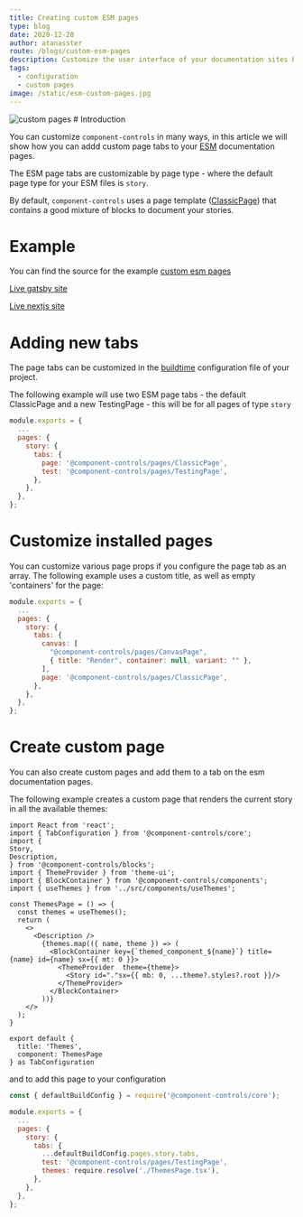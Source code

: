 ```yaml
---
title: Creating custom ESM pages
type: blog
date: 2020-12-28
author: atanasster
route: /blogs/custom-esm-pages
description: Customize the user interface of your documentation sites by adding custom pages
tags:
  - configuration
  - custom pages
image: /static/esm-custom-pages.jpg
---
```



<img
  alt="custom pages"
  title="custom esm page tabs"
  src={customPagesImg}
/> # Introduction

You can customize `component-controls` in many ways, in this article we will show how you can addd custom page tabs to your [ESM](/tutorial/esmodules-stories) documentation pages.

The ESM page tabs are customizable by page type - where the default page type for your ESM files is `story`.

By default, `component-controls` uses a page template ([ClassicPage](https://github.com/ccontrols/component-controls/blob/master/ui/pages/src/pages/ClassicPage.tsx)) that contains a good mixture of blocks to document your stories.

# Example

You can find the source for the example [custom esm pages](https://github.com/ccontrols/custom-esm-pages)

[Live gatsby site](https://gatsby-esm-pages.netlify.app)

[Live nextjs site](https://next-esm-pages.netlify.app)

# Adding new tabs

The page tabs can be customized in the [buildtime](/configuration/buildtime/) configuration file of your project.

The following example will use two ESM page tabs - the default ClassicPage and a new TestingPage - this will be for all pages of type `story`

```js:title=.config/buildtime.js
module.exports = {
  ...
  pages: {
    story: {
      tabs: {
        page: '@component-controls/pages/ClassicPage',
        test: '@component-controls/pages/TestingPage',
      },
    },
  },
};
```

# Customize installed pages

You can customize various page props if you configure the page tab as an array. The following example uses a custom title, as well as empty 'containers' for the page:

```js:title=.config/buildtime.js
module.exports = {
  ...
  pages: {
    story: {
      tabs: {
        canvas: [
          "@component-controls/pages/CanvasPage",
          { title: "Render", container: null, variant: "" },
        ],
        page: '@component-controls/pages/ClassicPage',
      },
    },
  },
};
```

# Create custom page

You can also create custom pages and add them to a tab on the esm documentation pages.

The following example creates a custom page that renders the current story in all the available themes:

```js:title=.config/ThemesPage.tsx
import React from 'react';
import { TabConfiguration } from '@component-controls/core';
import {
Story,
Description,
} from '@component-controls/blocks';
import { ThemeProvider } from 'theme-ui';
import { BlockContainer } from '@component-controls/components';
import { useThemes } from '../src/components/useThemes';

const ThemesPage = () => {
  const themes = useThemes();
  return (
    <>
      <Description />
        {themes.map(({ name, theme }) => (
          <BlockContainer key={`themed_component_${name}`} title={name} id={name} sx={{ mt: 0 }}>
            <ThemeProvider  theme={theme}>
              <Story id="."sx={{ mb: 0, ...theme?.styles?.root }}/>
            </ThemeProvider>
          </BlockContainer>
        ))}
    </>
  );
}

export default {
  title: 'Themes',
  component: ThemesPage
} as TabConfiguration
```

and to add this page to your configuration

```js:title=.config/buildtime.js
const { defaultBuildConfig } = require('@component-controls/core');

module.exports = {
  ...
  pages: {
    story: {
      tabs: {
        ...defaultBuildConfig.pages.story.tabs,
        test: '@component-controls/pages/TestingPage',
        themes: require.resolve('./ThemesPage.tsx'),
      },
    },
  },
};
```
